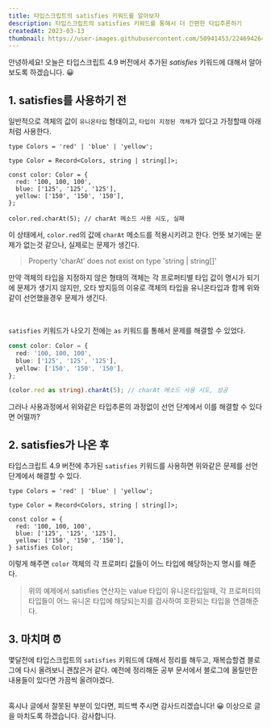 ```yaml
---
title: 타입스크립트의 satisfies 키워드를 알아보자
description: 타입스크립트의 satisfies 키워드를 통해서 더 간편한 타입추론하기
createdAt: 2023-03-13
thumbnail: https://user-images.githubusercontent.com/50941453/224694264-c3a4e691-0173-41e9-93c6-4bb99b25e978.png
---
```


안녕하세요! 오늘은 타입스크립트 4.9 버전에서 추가된 _satisfies_ 키워드에 대해서 알아보도록 하겠습니다. 😀

## 1. satisfies를 사용하기 전

일반적으로 객체의 값이 `유니온타입` 형태이고, `타입이 지정된 객체`가 있다고 가정할때 아래처럼 사용한다.

```tsx
type Colors = 'red' | 'blue' | 'yellow';

type Color = Record<Colors, string | string[]>;

const color: Color = {
  red: '100, 100, 100',
  blue: ['125', '125', '125'],
  yellow: ['150', '150', '150'],
};

color.red.charAt(5); // charAt 메소드 사용 시도, 실패
```

이 상태에서, `color.red`의 값에 `charAt` 메소드를 적용시키려고 한다. 언뜻 보기에는 문제가 없는것 같으나, 실제로는 문제가 생긴다.

> Property 'charAt' does not exist on type 'string | string[]'

만약 객체의 타입을 지정하지 않은 형태의 객체는 각 프로퍼티별 타입 값이 명시가 되기에 문제가 생기지 않지만, 오타 방지등의 이유로 객체의 타입을 유니온타입과 함께 위와 같이 선언했을경우 문제가 생긴다.

<br />

`satisfies` 키워드가 나오기 전에는 `as` 키워드를 통해서 문제를 해결할 수 있었다.

```typescript
const color: Color = {
  red: '100, 100, 100',
  blue: ['125', '125', '125'],
  yellow: ['150', '150', '150'],
};

(color.red as string).charAt(5); // charAt 메소드 사용 시도, 성공
```

그러나 사용과정에서 위와같은 타입추론의 과정없이 선언 단계에서 이를 해결할 수 있다면 어떨까?

## 2. satisfies가 나온 후

타입스크립트 4.9 버전에 추가된 `satisfies` 키워드를 사용하면 위와같은 문제를 선언 단계에서 해결할 수 있다.

```tsx
type Colors = 'red' | 'blue' | 'yellow';

type Color = Record<Colors, string | string[]>;

const color = {
  red: '100, 100, 100',
  blue: ['125', '125', '125'],
  yellow: ['150', '150', '150'],
} satisfies Color;
```

이렇게 해주면 `color` 객체의 각 프로퍼티 값들이 어느 타입에 해당하는지 명시를 해준다.

> 위의 예제에서 satisfies 연산자는 value 타입이 유니온타입일때, 각 프로퍼티의 타입들이 어느 유니온 타입에 해당되는지를 검사하여 호환되는 타입을 연결해준다.

## 3. 마치며 ⏰

몇달전에 타입스크립트의 `satisfies` 키워드에 대해서 정리를 해두고, 재복습할겸 블로그에 다시 올려보니 괜찮은거 같다. 예전에 정리해둔 공부 문서에서 블로그에 올릴만한 내용들이 있다면 가끔씩 올려야겠다.

<br />
혹시나 글에서 잘못된 부분이 있다면, 피드백 주시면 감사드리겠습니다! 😀 이상으로 글을
마치도록 하겠습니다. 감사합니다.
